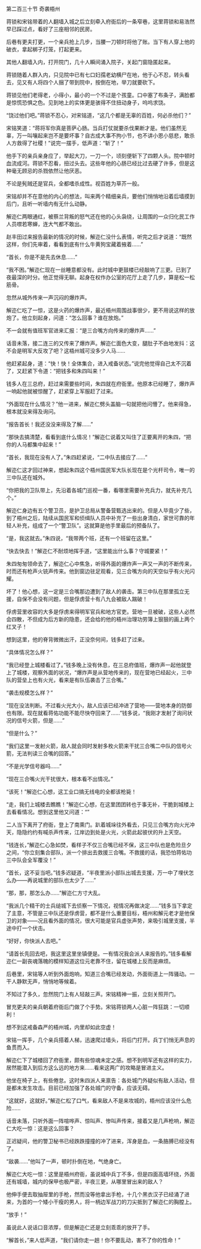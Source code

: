 

第二百三十节 奇袭梧州

蒋锁和宋铭带着的人翻墙入城之后立刻牵入府衙后的一条窄巷，这里蒋锁和易浩然早已踩过点，看好了三座相邻的民房。

后巷有更夫打更，一个亲兵抢上几步，当腰一刀顿时将他了账。当下有人穿上他的破衣，拿起梆子灯笼，打起更来。

其他人翻墙入内，打开院门，几十人瞬间涌入院子，关起门窗隐匿起来。

蒋锁随着人群入内，只见院中已有七口妇孺老幼横尸在地，他于心不忍，转头看去，见又有人将四个人捆了带到院中，按倒在地，举刀就要砍下。

蒋锁见他们老得老，小得小，最小的一个不过是个孩童。口中塞了布条子，满脸都是惊慌恐惧之色。见到地上的实体更是骇得不住扭动身子，呜呜求饶。

“饶过他们吧。”蒋锁不忍心，对宋铭道，“这几个都是无辜的百姓，何必杀他们？”

宋铭笑道：“蒋将军你真是菩萨心肠。当兵打仗就要杀伐果断才是。他们虽然无辜，万一叫嚷起来岂不是要坏事？自古成大事不拘小节，也不讲小恩小慈悲，敢杀人方救得了社稷！”说完一摆手，低声道：“斩了！”

他手下的亲兵亲身应了，举起大刀，一刀一个，顷刻便斩下了四颗人头。院中顿时血流成河。蒋锁不忍看，扭过头去。这些年他的心肠已经比过去硬了许多，但是这种毫无顾忌的杀戮依然让他厌恶。

不论是髡贼还是官兵，全都嗜杀成性。视百姓为草芥一般。

宋铭却并不在意他的内心的想法，叫来两个精细亲兵，要他们悄悄地沿着后墙摸到后门，且听一听墙内有无什么动静。

解迩仁两眼通红，被蔡兰背叛的怒气还在他的心头袅绕，让周围的一众归化民工作人员噤若寒蝉，连大气都不敢出。

赵丰田过来报告最新的情况的时候，解迩仁没什么表情，听完之后才说道：“既然这样，你们先审着，看看到底有什么牛黄狗宝藏着掖着……”

“首长，你是不是先去休息……”

“我不困。”解迩仁现在一丝睡意都没有。此时城中更鼓楼已经敲响了三更。已到了夜最深的时分。他正觉得无聊。起身在权作办公室的花厅上走了几步，算是松一松筋骨。

忽然从城外传来一声沉闷的爆炸声。

解迩仁吃了一惊，这是火药的爆炸声，最近梧州周围战事很少，更不用说这样的放炮了。他立刻起身，问道：“怎么回事？谁在放炮。”

不一会就有值班军官进来汇报：“是三合嘴方向传来的爆炸声……”

话音未落，接二连三的又传来了爆炸声。解迩仁面色大变，腿肚子不由地发抖：这不会是明军大反攻了吧？这梧州城可没多少人马……

他赶紧起身，道：“快！快！全体集合，进入戒备状态。”说完他觉得自己太不沉着了，又赶紧下令道：“把钱多和朱四叫来！”

钱多人在三总府，赶过来需要些时间，朱四就在府衙里。他原本已经睡了，爆炸声一响起他就被惊醒了，赶紧穿上军服赶了过来。

“外面现在什么情况？”他一进来，解迩仁劈头盖脑一句就把他问懵了。他来得急，根本就没来得及询问。

“报告首长！我还没没来得及了解……”

“那快去搞清楚，看看到底什么情况！”解迩仁说着又叫住了正要离开的朱四，“把你的人马都集中起来！”

“首长，我现在没有人了。”朱四赶紧说，“二中队去接应了……”

解迩仁这才回过神来，想起朱四这个梧州国民军大队长现在是个光杆司令，唯一的三中队还在城外。

“你把我的卫队带上，先沿着各城门巡视一番，看哪里需要补充兵力，就先补充几个。”

解迩仁身边有五个警卫员，是护卫总局从警备营甄选出来的。但是人毕竟少了些，到了梧州之后，陆续从国民军和侦缉队人员中补充了一些出身清白，家世可靠的年轻人补充，组成了一个“警卫队”。这就算是他手里最后的预备队了。

“是，我这就去。”朱四说，“我带两个班，还有一个班留在这里。”

“快去快去！”解迩仁不耐烦地挥手道，“这里能出什么事？守城要紧！”

朱四匆匆领命去了，解迩仁心中焦急，听得外面的爆炸声一声又一声的不断传来，时而还有枪声火铳声传来。他到窗边驻足观看，见三合嘴方向的天空似乎有火光闪耀。

坏了！他心想，这一定是三合嘴那边遭到了敌人的袭击。第三中队在那里孤立无援，自保不会没有问题，但是俘虏营十有八九会被敌人踹破！

俘虏营里收容的大多是俘虏来得明军官兵和地方官吏。营地一旦被破，这些人必然会四散，不但成为后方新的隐患，还会给的他的梧州治理功劳簿上狠狠的画上两个红叉子！

想到这里，他的脊背微微出汗，正没奈何间，钱多赶了过来。

“具体情况怎么样？”

“我已经登上城楼看过了。”钱多晚上没有休息，在三总府值班，爆炸声一起他就登上了城楼，观察外面的状况，“爆炸声是从营地传来的，现在营地已经起火，三中队的营垒上也有火光，看来是有队伍袭击了三合嘴。”

“袭击规模怎么样？”

“现在没法判断。不过看火光大小，敌人应该已经冲进了营地――营地本身的防御也有限。现在就看蒋佑功能不能尽快夺回来了……”钱多说，“我刚才发射了询问状况的信号火箭，但是……”

“但是什么？”

“我们这里一发射火箭，敌人就会同时发射多枚火箭来干扰三合嘴二中队的信号火箭，无法判读三合嘴的回答。”

“不是光学信号器吗……”

“现在三合嘴火光干扰很大，根本看不出情况。”

“该死！”解迩仁心想，这工业口搞无线电的全都该枪毙！

“走，我们上城楼去瞧瞧！”解迩仁心想，在这里团团转也于事无补，干脆到城楼上去看看情况。想到这里他又问道：“”

二人当下离开了府衙，登上了南熏门。趴着城垛往外看去，只见三合嘴方向火光冲天，隐隐约约有喊杀声传来，江岸边到处是火光，火箭此起彼伏的升上天空。

“钱连长，”解迩仁心急如焚，看样子不仅三合嘴已经不保，这三中队也是危险旦夕之间，“你立刻集合部队，派一个排出去救援三合嘴。不救援的话，我恐怕蒋佑功三中队会全军覆没！”

“首长，这不妥当吧。”钱多迟疑道，“半夜里派小部队出城去支援，万一中了埋伏怎么办――再说城里的部队也太少了……”

“那，那，那怎么办……”解迩仁方寸大乱。

“我派几个精干的士兵缒城下去侦察一下情况，视情况再做决定……”钱多当下拿定了主意，不管是三中队还是俘虏营，都不是什么重要目标，梧州和解元老才是他保卫的对象――况且看外面的情况，很大可能是官兵虚张声势，来吸引城里支援，半途中打一个伏击。

“好好，你快派人去吧。”

“请首长先回去吧，我这里这里坐镇便是。一有情况我会派人来报告的。”钱多看解迩仁一副丧魂落魄的模样知道这位元老靠不住，留在城楼上反而是麻烦。

后巷里，宋铭等人听到外面炮响，知道三合嘴已经发动，外面街道上一阵骚动。一干人静默无声，悄悄地等候着。

不知过了多久，忽然院门上有人轻敲三声。宋铭精神一振，立刻关照开门。

冒充更夫的亲兵朝着府衙后门做了个手势。宋铭蒋锁两人心脏一阵狂跳：一切顺利！

想不到这戒备森严的梧州城，内里却如此空虚！

宋铭一挥手，几个亲兵搭着人梯，迅速爬过墙头，将后门打开。兵丁们悄无声息的鱼贯而入。

解迩仁下了城楼回了府衙里，颇有些惊魂未定之感。想不到明军还有这样的实力，居然能潜入到后方这么远的地方来……看来这两广的攻略是冒进主义。

他坐在椅子上，有些倦怠。这时朱四派人来禀告：各处城门外疑似有敌人活动，但是都未发生攻击。目前已经加强了各处城门的守备，应该无碍。

“这就好，这就好。”解迩仁松了口气，看来敌人不是来攻城的，梧州应该没什么危险……

话音未落，只听外面一阵喧哗声、惊叫声、惨叫声传来，接着又是几声枪响，解迩仁大吃一惊：这是这么回事？

正迟疑间，他的警卫秘书已经跌跌撞撞的冲了进来，浑身是血，一条胳膊已经没有了。

“敌袭……”他叫了一声，顿时扑倒在地，气绝身亡。

解迩仁大吃一惊：这里是梧州府衙，虽说城中兵丁不多，但是四面高墙环绕，外面还有城墙，城内的保甲也极严密，半夜三更，从哪里冒出来的敌人？

他伸手便去取抽屉里的手枪，然而没等他拿出手枪，十几个黑衣汉子已经涌了进来，为首的一个矮小干瘦的男人，将一柄边军战刀的刀尖抵到了解迩仁的胸膛上。

“放手！”

虽说此人说话口音浓厚，但是解迩仁还是立刻乖乖的放开了手。

“解首长，”来人低声道，“我们请你走一趟！你不要乱动，害不了你的性命！”

